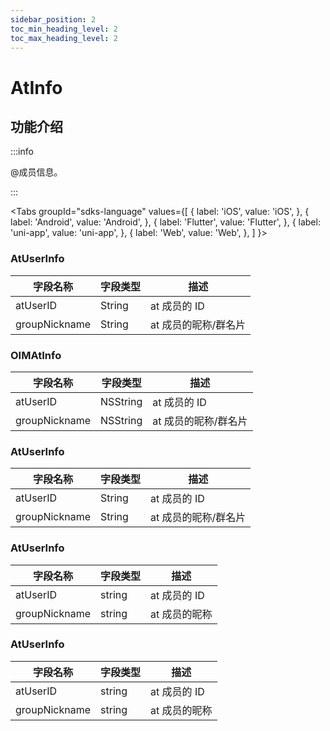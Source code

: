 ```yaml
---
sidebar_position: 2
toc_min_heading_level: 2
toc_max_heading_level: 2
---
```


# AtInfo

## 功能介绍

:::info

@成员信息。

:::

<Tabs
groupId="sdks-language"
values={[
{ label: 'iOS', value: 'iOS', },
{ label: 'Android', value: 'Android', },
{ label: 'Flutter', value: 'Flutter', },
{ label: 'uni-app', value: 'uni-app', },
{ label: 'Web', value: 'Web', },
]
}>

<TabItem value="Flutter">

### AtUserInfo

| 字段名称      | 字段类型 | 描述                 |
| ------------- | -------- | -------------------- |
| atUserID      | String   | at 成员的 ID         |
| groupNickname | String   | at 成员的昵称/群名片 |

</TabItem>

<TabItem value="iOS">

### OIMAtInfo

| 字段名称      | 字段类型 | 描述                 |
| ------------- | -------- | -------------------- |
| atUserID      | NSString | at 成员的 ID         |
| groupNickname | NSString | at 成员的昵称/群名片 |

</TabItem>

<TabItem value="Android">

### AtUserInfo

| 字段名称      | 字段类型 | 描述                 |
| ------------- | -------- | -------------------- |
| atUserID      | String   | at 成员的 ID         |
| groupNickname | String   | at 成员的昵称/群名片 |

</TabItem>

<TabItem value="Web">

### AtUserInfo

| 字段名称      | 字段类型 | 描述          |
| ------------- | -------- | ------------- |
| atUserID      | string   | at 成员的 ID  |
| groupNickname | string   | at 成员的昵称 |

</TabItem>

<TabItem value="uni-app">

### AtUserInfo

| 字段名称      | 字段类型 | 描述          |
| ------------- | -------- | ------------- |
| atUserID      | string   | at 成员的 ID  |
| groupNickname | string   | at 成员的昵称 |

</TabItem>

</Tabs>
